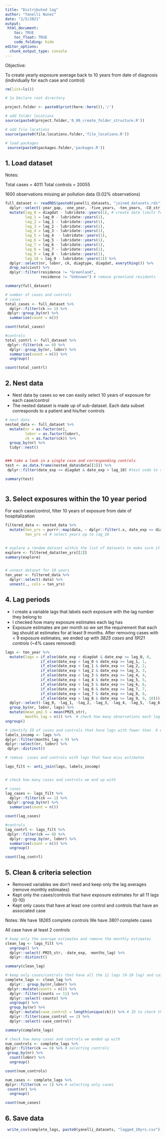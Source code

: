 ```yaml
---
title: "Distributed lag"
author: "Yanelli Nunez"
date: "2/5/2021"
output:
 html_document:
    toc: TRUE
    toc_float: TRUE
    code_folding: hide
editor_options: 
  chunk_output_type: console
---
```


Objective:

To create yearly exposure average back to 10 years from date of diagnosis (individually for each case and control) 


```r

rm(list=ls())

# 1a Declare root directory

project.folder <- paste0(print(here::here()),'/')

# add folder locations
source(paste0(project.folder,'0_00_create_folder_structure.R'))

# add file locations
source(paste0(file.locations.folder,'file_locations.R'))

# load packages
 source(paste0(packages.folder,'packages.R'))

```

## 1. Load dataset 

Notes: 

Total cases = 4011
Total controls = 20055

1600 observations missing air pollution data (0.02% observations)

```r

full_dataset <- readRDS(paste0(yanelli_datasets, "joined_datasets.rds")) %>%
  dplyr::select(-year_gap, -one_year, -five_years, -ten_years, -CO_str, -EC_str, -NO2_str, -NOX_str, -O3_str, -PM10_str) %>% # remove variables we don't need
  mutate(lag_0 = diagdat - lubridate::years(1), # create date limits for each lag
         lag_1 = lag_0 - lubridate::years(1),
         lag_2 = lag_1 - lubridate::years(1),
         lag_3 = lag_2 - lubridate::years(1),
         lag_4 = lag_3 - lubridate::years(1),
         lag_5 = lag_4  - lubridate::years(1),
         lag_6 = lag_5 - lubridate::years(1),
         lag_7 = lag_6 - lubridate::years(1),
         lag_8 = lag_7 - lubridate::years(1),
         lag_9 = lag_8 - lubridate::years(1),
         lag_10 = lag_9 - lubridate::years(1)) %>%
  dplyr::select(nr, lobnr, ck, diagtype, diagdat, everything()) %>%
  drop_na(civst) %>%
  dplyr::filter(residence != "Greenland",
                residence != "Unknown") # remove greenland residents 

summary(full_dataset)

# number of cases and controls 
# cases 
total_cases <- full_dataset %>%
  dplyr::filter(ck == 1) %>%
 dplyr::group_by(nr) %>%
  summarise(count = n())

count(total_cases)

#controls
total_contrl <- full_dataset %>%
 dplyr::filter(ck == 0) %>%
  dplyr::group_by(nr, lobnr) %>%
  summarise(count = n()) %>%
  ungroup()

count(total_contrl)


```

## 2. Nest data

- Nest data by cases so we can easily select 10 years of exposure for each case/control
- The nested dataset is made up of sub-dataset. Each data subset corresponds to a patient and his/her controls
```r

# nest data
nested_data <- full_dataset %>% 
  mutate(nr = as.factor(nr),
         lobnr = as.factor(lobnr),
         ck = as.factor(ck)) %>%
  group_by(nr) %>%
  tidyr::nest()


### take a look in a single case and corresponding controls 
test <- as.data.frame(nested_data$data[[2]]) %>%
 dplyr::filter(date_exp <= diagdat & date_exp > lag_10) #test code to select only exposures up to 10 years before hospitalization 

summary(test)
  
```


## 3. Select exposures within the 10 year period

For each case/control, filter 10 years of exposure from date of hospitalization  

```r

filtered_data <- nested_data %>%
  mutate(ten_yrs = purrr::map(data, ~ dplyr::filter(.x, date_exp <= diagdat & date_exp > lag_10)),
         ten_yrs =) # select years up to lag_10
  

# explore a random dataset within the list of datasets to make sure it looks right
explore <- filtered_data$ten_yrs[[2]]
summary(explore)


# unnest dataset for 10 years 
ten_year <- filtered_data %>%
  dplyr::select(-data) %>%
  unnest(., cols = ten_yrs)


```

## 4. Lag periods

- I create a variable lags that labels each exposure with the lag number they belong to
- I checked how many exposure estimates each lag has
- Exposure estimates are per month so we set the requirement that each lag should at estimates for at least 9  months. After removing cases with < 9 exposure estimates, we ended up with *3825 cases* and *19121 controls* (~4% cases removed)

```r

lags <- ten_year %>%
  mutate(lags = if_else(date_exp < diagdat & date_exp >= lag_0, 0,
                if_else(date_exp < lag_0 & date_exp >= lag_1, 1, 
                if_else(date_exp < lag_1 & date_exp >= lag_2, 2,
                if_else(date_exp < lag_2 & date_exp >= lag_3, 3,
                if_else(date_exp < lag_3 & date_exp >= lag_4, 4,
                if_else(date_exp < lag_4 & date_exp >= lag_5, 5,
                if_else(date_exp < lag_5 & date_exp >= lag_6, 6,
                if_else(date_exp < lag_6 & date_exp >= lag_7, 7,
                if_else(date_exp < lag_7 & date_exp >= lag_8, 8,
                if_else(date_exp < lag_8 & date_exp >= lag_9, 9, 10))))))))))) %>%
  dplyr::select(-lag_0, -lag_1, -lag_2, -lag_3, -lag_4, -lag_5, -lag_6, -lag_7, -lag_8, -lag_9, -lag_10) %>%
  group_by(nr, lobnr, lags) %>%
  mutate(mean_pm2.5 = mean(PM25_str),
         months_lag = n()) %>%  # check how many observations each lag has
ungroup()

# identify ID of cases and controls that have lags with fewer than  9 exposure estimates
labels_incomp <- lags %>%
dplyr::filter(months_lag < 9) %>%
dplyr::select(nr, lobnr) %>%
 dplyr::distinct()

# remove  cases and controls with lags that have miss estimates

lags_filt <- anti_join(lags, labels_incomp)


# check how many cases and controls we end up with

# cases 
lag_cases <- lags_filt %>%
  dplyr::filter(ck == 1) %>%
 dplyr::group_by(nr) %>%
  summarise(count = n())

count(lag_cases)

#controls
lag_contrl <- lags_filt %>%
 dplyr::filter(ck == 0) %>%
  dplyr::group_by(nr, lobnr) %>%
  summarise(count = n()) %>%
  ungroup()

count(lag_contrl)

```



## 5. Clean & criteria selection

- Removed variables we don't need and keep only the lag averages (remove monthly estimates)
- Kept only the cases/controls that have exposure estimates for all 11 lags (0-10)
- Kept only cases that have at least one control and controls that have an associated case

Notes:
We have *18265* complete controls 
We have *3801* complete cases 

All case have at least 2 controls

```r

# keep only the average estimates and remove the monthly estimates
clean_lag <- lags_filt %>%
  ungroup() %>%
  dplyr::select(-PM25_str, -date_exp, -months_lag) %>%
  dplyr::distinct()

summary(clean_lag)

# keep only cases/controls that have all the 11 lags (0-10 lag) and cases that have at least one control
complete_lags <- clean_lag %>%
  dplyr:: group_by(nr,lobnr) %>%
 dplyr::mutate(counts = n()) %>%
  dplyr::filter(counts == 11) %>%
  dplyr::select(-counts) %>%
  ungroup() %>%
  group_by(nr) %>%
  dplyr::mutate(case_control = length(unique(ck))) %>% # ID to check that each case has at least one control and that each control has a case
  dplyr::filter(case_control == 2) %>%
  dplyr::select(-case_control)

summary(complete_lags)

# check how many cases and controls we ended up with
num_controls <- complete_lags %>%
dplyr::filter(ck == 0) %>% # selecting controls
 group_by(nr) %>% 
  count(lobnr) %>%
  ungroup()

count(num_controls)

num_cases <- complete_lags %>%
dplyr::filter(ck == 1) %>% # selecting only cases
 count(nr) %>%
  ungroup()

count(num_cases)


```

## 6. Save data 

```r
 write_csv(complete_lags, paste0(yanelli_datasets, "lagged_10yrs.csv"))
```

